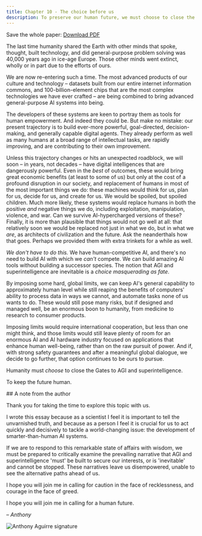 ```yaml
---
title: Chapter 10 - The choice before us
description: To preserve our human future, we must choose to close the Gates to AGI and superintelligence.
---
```


Save the whole paper: <Icon name="FileText" size={24} className="text-general-link" /> [Download PDF](https://keepthefuturehuman.ai/wp-content/uploads/2025/03/Keep_the_Future_Human__AnthonyAguirre__5March2025.pdf)

The last time humanity shared the Earth with other minds that spoke, thought, built technology, and did general-purpose problem solving was 40,000 years ago in ice-age Europe. Those other minds went extinct, wholly or in part due to the efforts of ours.

We are now re-entering such a time. The most advanced products of our culture and technology – datasets built from our entire internet information commons, and 100-billion-element chips that are the most complex technologies we have ever crafted – are being combined to bring advanced general-purpose AI systems into being.

The developers of these systems are keen to portray them as tools for human empowerment. And indeed they could be. But make no mistake: our present trajectory is to build ever-more powerful, goal-directed, decision-making, and generally capable digital agents. They already perform as well as many humans at a broad range of intellectual tasks, are rapidly improving, and are contributing to their own improvement.

Unless this trajectory changes or hits an unexpected roadblock, we will soon – in years, not decades – have digital intelligences that are dangerously powerful. Even in the *best* of outcomes, these would bring great economic benefits (at least to some of us) but only at the cost of a profound disruption in our society, and replacement of humans in most of the most important things we do: these machines would think for us, plan for us, decide for us, and create for us. We would be spoiled, but spoiled children. Much more likely, these systems would replace humans in both the positive *and* negative things we do, including exploitation, manipulation, violence, and war. Can we survive AI-hypercharged versions of these? Finally, it is more than plausible that things would not go well at all: that relatively soon we would be replaced not just in what we do, but in what we *are*, as architects of civilization and the future. Ask the neanderthals how that goes. Perhaps we provided them with extra trinkets for a while as well.

*We don't have to do this.* We have human-competitive AI, and there's no need to build AI with which we *can't* compete. We can build amazing AI tools without building a successor species. The notion that AGI and superintelligence are inevitable is a *choice masquerading as fate*.

By imposing some hard, global limits, we can keep AI's general capability to approximately human level while still reaping the benefits of computers' ability to process data in ways we cannot, and automate tasks none of us wants to do. These would still pose many risks, but if designed and managed well, be an enormous boon to humanity, from medicine to research to consumer products.

Imposing limits would require international cooperation, but less than one might think, and those limits would still leave plenty of room for an enormous AI and AI hardware industry focused on applications that enhance human well-being, rather than on the raw pursuit of power. And if, with strong safety guarantees and after a meaningful global dialogue, we decide to go further, that option continues to be ours to pursue.

Humanity must *choose* to close the Gates to AGI and superintelligence.

To keep the future human.

<div className="bg-gray-200 dark:bg-[#606060] pt-12 pb-1 px-12 prose">
## A note from the author

Thank you for taking the time to explore this topic with us.

I wrote this essay because as a scientist I feel it is important to tell the unvarnished truth, and because as a person I feel it is crucial for us to act quickly and decisively to tackle a world-changing issue: the development of smarter-than-human AI systems.

If we are to respond to this remarkable state of affairs with wisdom, we must be prepared to critically examine the prevailing narrative that AGI and superintelligence 'must' be built to secure our interests, or is 'inevitable' and cannot be stopped. These narratives leave us disempowered, unable to see the alternative paths ahead of us.

I hope you will join me in calling for caution in the face of recklessness, and courage in the face of greed.

I hope you will join me in calling for a human future.

*– Anthony*

![Anthony Aguirre signature](https://keepthefuturehuman.ai/wp-content/uploads/2025/02/Anthony-Aguirre-signature-300x84.png "Anthony Aguirre signature")
</div>
